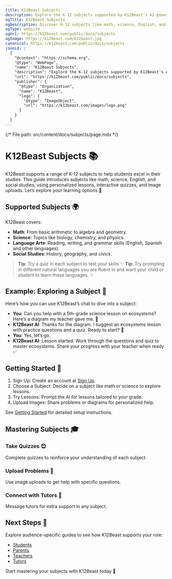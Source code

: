 ```yaml
---
title: K12Beast Subjects
description: Explore the K-12 subjects supported by K12Beast's AI-powered tutoring platform, including math, science, English, and social studies.
ogTitle: K12Beast Subjects
ogDescription: Discover K-12 subjects like math, science, English, and social studies with K12Beast's personalized lessons and quizzes.
ogType: website
ogUrl: https://k12beast.com/public/docs/subjects
ogImage: https://k12beast.com/k12beast.jpg
canonical: https://k12beast.com/public/docs/subjects
jsonLd: |
  {
    "@context": "https://schema.org",
    "@type": "WebPage",
    "name": "K12Beast Subjects",
    "description": "Explore the K-12 subjects supported by K12Beast's AI-powered tutoring platform, including math, science, English, and social studies.",
    "url": "https://k12beast.com/public/docs/subjects",
    "publisher": {
      "@type": "Organization",
      "name": "K12Beast",
      "logo": {
        "@type": "ImageObject",
        "url": "https://k12beast.com/images/logo.png"
      }
    }
  }
---
```


{/* File path: src/content/docs/subjects/page.mdx */}

# K12Beast Subjects 📚

K12Beast supports a range of K-12 subjects to help students excel in their studies. This guide introduces subjects like math, science, English, and social studies, using personalized lessons, interactive quizzes, and image uploads. Let’s explore your learning options 🌟

## Supported Subjects 🌍

K12Beast covers:
- **Math**: From basic arithmetic to algebra and geometry.
- **Science**: Topics like biology, chemistry, and physics.
- **Language Arts**: Reading, writing, and grammar skills (English, Spanish and other languages).
- **Social Studies**: History, geography, and civics.

> **Tip**: Try a quiz in each subject to test your skills ✨
> **Tip**: Try prompting in different natural languages you are fluent in and want your child or student to learn these languages. ✨

## Example: Exploring a Subject 📝

Here’s how you can use K12Beast’s chat to dive into a subject:

- **You**: Can you help with a 5th-grade science lesson on ecosystems? Here’s a diagram my teacher gave me. 📸
- **K12Beast AI**: Thanks for the diagram. I suggest an ecosystems lesson with practice questions and a quiz. Ready to start? 🔬
- **You**: Yes, let’s go.
- **K12Beast AI**: Lesson started. Work through the questions and quiz to master ecosystems. Share your progress with your teacher when ready ✅

## Getting Started 🚀

1. Sign Up: Create an account at [Sign Up](/public/signup).
2. Choose a Subject: Decide on a subject like math or science to explore lessons.
3. Try Lessons: Prompt the AI for lessons tailored to your grade.
4. Upload Images: Share problems or diagrams for personalized help.

See [Getting Started](/public/docs/getting-started) for detailed setup instructions.

## Mastering Subjects 🎓

### Take Quizzes 😊
Complete quizzes to reinforce your understanding of each subject.

### Upload Problems 📸
Use image uploads to get help with specific questions.

### Connect with Tutors 💬
Message tutors for extra support in any subject.

## Next Steps 🔗

Explore audience-specific guides to see how K12Beast supports your role:
- [Students](/public/docs/students)
- [Parents](/public/docs/parents)
- [Teachers](/public/docs/teachers)
- [Tutors](/public/docs/tutors)

Start mastering your subjects with K12Beast today 🐾